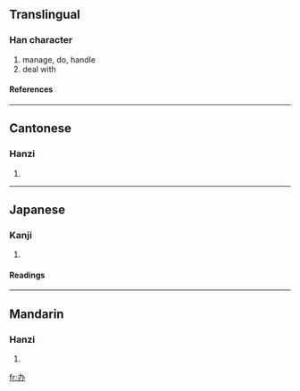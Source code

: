 {{see|辦}}

==Translingual==
===Han character===
{{Han char|rad=力|as=02|sn=4|four=|canj=大尸金 (KSC)}}
# manage, do, handle
# deal with
====References====
{{Han ref|kx=0146.101|dkj=02294|dj=0328.050|hdz=10365.060|uh=529E|ud=21150}}
----
==Cantonese==
===Hanzi===
{{yue-hanzi|jyut=|y=baan6}}
# {{defn|Cantonese}}
----
==Japanese==
===Kanji===
{{ja-kanji|grade=|rs=力02}}
# {{defn|Japanese}}
====Readings====
{{ja-readings|on=[[へん]] (hen)|kun=}}
----
==Mandarin==
===Hanzi===
{{cmn-hanzi|tra=辦|pin=[[bàn]] (ban4)|wg=pan<sup>4</sup>}}
# {{defn|Mandarin}}

[[fr:办]]